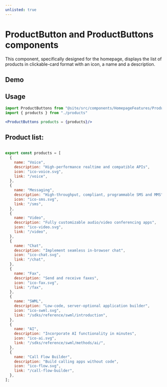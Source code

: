 ```yaml
---
unlisted: true
---
```


# ProductButton and ProductButtons components

This component, specifically designed for the homepage, displays the list of products in clickable-card
format with an icon, a name and a description.

## Demo


<ProductButtons products = {products}/>



## Usage 

```jsx
import ProductButtons from "@site/src/components/HomepageFeatures/ProductButtons"
import { products } from "./products"

<ProductButtons products = {products}/>
```

## Product list:

```js

export const products = [
  {
    name: "Voice",
    description: "High-performance realtime and compatible APIs",
    icon: "ico-voice.svg",
    link: "/voice",
  },
  {
    name: "Messaging",
    description: "High-throughput, compliant, programmable SMS and MMS",
    icon: "ico-sms.svg",
    link: "/sms",
  },
  {
    name: "Video",
    description: "Fully customizable audio/video conferencing apps",
    icon: "ico-video.svg",
    link: "/video",
  },
  {
    name: "Chat",
    description: "Implement seamless in-browser chat",
    icon: "ico-chat.svg",
    link: "/chat",
  },
  {
    name: "Fax",
    description: "Send and receive faxes",
    icon: "ico-fax.svg",
    link: "/fax",
  },
  {
    name: "SWML",
    description: "Low-code, server-optional application builder",
    icon: "ico-swml.svg",
    link: "/sdks/reference/swml/introduction",
  },
  {
    name: "AI",
    description: "Incorporate AI functionality in minutes",
    icon: "ico-ai.svg",
    link: "/sdks/reference/swml/methods/ai/",
  },
  {
    name: "Call Flow Builder",
    description: "Build calling apps without code",
    icon: "ico-flow.svg",
    link: "/call-flow-builder",
  },
];
```
